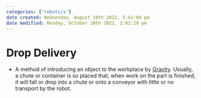 ```yaml
---
categories: ['robotics']
date created: Wednesday, August 10th 2022, 5:41:04 pm
date modified: Monday, October 10th 2022, 2:02:29 pm
---
```


# Drop Delivery
- A method of introducing an object to the workplace by [Gravity](Gravity.qmd). Usually, a chute or container is so placed that, when work on the part is finished, it will fall or drop into a chute or onto a conveyor with little or no transport by the robot.




